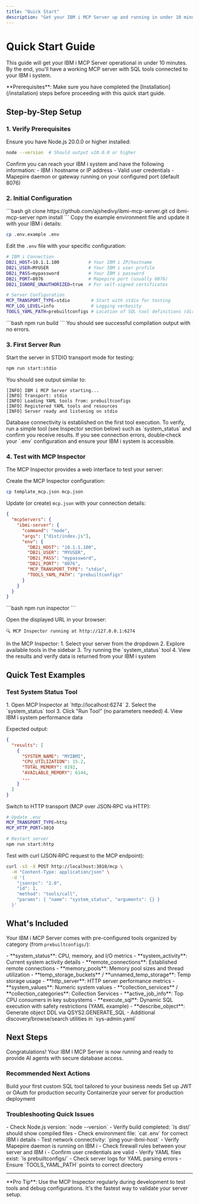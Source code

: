 ```yaml
---
title: "Quick Start"
description: "Get your IBM i MCP Server up and running in under 10 minutes with this step-by-step guide."
---
```


# Quick Start Guide

This guide will get your IBM i MCP Server operational in under 10 minutes. By the end, you'll have a working MCP server with SQL tools connected to your IBM i system.

<Note>
**Prerequisites**: Make sure you have completed the [Installation](/installation) steps before proceeding with this quick start guide.
</Note>

## Step-by-Step Setup

### 1. Verify Prerequisites

<Steps>
<Step title="Check Node.js Version">
  Ensure you have Node.js 20.0.0 or higher installed:
  
  ```bash
  node --version  # Should output v20.0.0 or higher
  ```
</Step>

<Step title="Verify IBM i Access">
  Confirm you can reach your IBM i system and have the following information:
  - IBM i hostname or IP address
  - Valid user credentials
  - Mapepire daemon or gateway running on your configured port (default 8076)
</Step>
</Steps>

### 2. Initial Configuration

<Steps>
<Step title="Clone and Install">
  ```bash
  git clone https://github.com/ajshedivy/ibmi-mcp-server.git
  cd ibmi-mcp-server
  npm install
  ```
</Step>

<Step title="Configure Environment">
  Copy the example environment file and update it with your IBM i details:
  
  ```bash
  cp .env.example .env
  ```
  
  Edit the `.env` file with your specific configuration:
  
  ```bash
  # IBM i Connection
  DB2i_HOST=10.1.1.100           # Your IBM i IP/hostname
  DB2i_USER=MYUSER               # Your IBM i user profile
  DB2i_PASS=mypassword           # Your IBM i password
  DB2i_PORT=8076                 # Mapepire port (usually 8076)
  DB2i_IGNORE_UNAUTHORIZED=true  # For self-signed certificates
  
  # Server Configuration
  MCP_TRANSPORT_TYPE=stdio        # Start with stdio for testing
  MCP_LOG_LEVEL=info              # Logging verbosity
  TOOLS_YAML_PATH=prebuiltconfigs # Location of SQL tool definitions (dir or file)
  ```
</Step>

<Step title="Build the Project">
  ```bash
  npm run build
  ```
  
  <Check>
  You should see successful compilation output with no errors.
  </Check>
</Step>
</Steps>

### 3. First Server Run

<Steps>
<Step title="Start in STDIO Mode">
  Start the server in STDIO transport mode for testing:
  
  ```bash
  npm run start:stdio
  ```
  
  You should see output similar to:
  
  ```
  [INFO] IBM i MCP Server starting...
  [INFO] Transport: stdio
  [INFO] Loading YAML tools from: prebuiltconfigs
  [INFO] Registered YAML tools and resources
  [INFO] Server ready and listening on stdio
  ```
</Step>

<Step title="Verify Connectivity">
  Database connectivity is established on the first tool execution. To verify, run a simple tool (see Inspector section below) such as `system_status` and confirm you receive results. If you see connection errors, double‑check your `.env` configuration and ensure your IBM i system is accessible.
</Step>
</Steps>

### 4. Test with MCP Inspector

The MCP Inspector provides a web interface to test your server:

<Steps>
<Step title="Configure Inspector">
  Create the MCP Inspector configuration:
  
  ```bash
  cp template_mcp.json mcp.json
  ```
  
Update (or create) `mcp.json` with your connection details:
  
  ```json
  {
    "mcpServers": {
      "ibmi-server": {
        "command": "node",
        "args": ["dist/index.js"],
        "env": {
          "DB2i_HOST": "10.1.1.100",
          "DB2i_USER": "MYUSER", 
          "DB2i_PASS": "mypassword",
          "DB2i_PORT": "8076",
          "MCP_TRANSPORT_TYPE": "stdio",
          "TOOLS_YAML_PATH": "prebuiltconfigs"
        }
      }
    }
  }
  ```
</Step>

<Step title="Start Inspector">
  ```bash
  npm run inspector
  ```
  
  Open the displayed URL in your browser:
  ```
  🔍 MCP Inspector running at http://127.0.0.1:6274
  ```
</Step>

<Step title="Test Tools">
  In the MCP Inspector:
  1. Select your server from the dropdown
  2. Explore available tools in the sidebar
  3. Try running the `system_status` tool
  4. View the results and verify data is returned from your IBM i system
</Step>
</Steps>

## Quick Test Examples

### Test System Status Tool

<Tabs>
<Tab title="MCP Inspector">
1. Open MCP Inspector at `http://localhost:6274`
2. Select the `system_status` tool
3. Click "Run Tool" (no parameters needed)
4. View IBM i system performance data

Expected output:
```json
{
  "results": [
    {
      "SYSTEM_NAME": "MYIBMI",
      "CPU_UTILIZATION": 15.2,
      "TOTAL_MEMORY": 8192,
      "AVAILABLE_MEMORY": 6144,
      ...
    }
  ]
}
```
</Tab>

<Tab title="HTTP Mode">
Switch to HTTP transport (MCP over JSON‑RPC via HTTP):

```bash
# Update .env
MCP_TRANSPORT_TYPE=http
MCP_HTTP_PORT=3010

# Restart server
npm run start:http
```

Test with curl (JSON‑RPC request to the MCP endpoint):
```bash
curl -sS -X POST http://localhost:3010/mcp \
  -H "Content-Type: application/json" \
  -d '{
    "jsonrpc": "2.0",
    "id": 1,
    "method": "tools/call",
    "params": { "name": "system_status", "arguments": {} }
  }'
```
</Tab>
</Tabs>

## What's Included

Your IBM i MCP Server comes with pre-configured tools organized by category (from `prebuiltconfigs/`):

<CardGroup cols={2}>
  <Card title="System Monitoring" icon="chart-line">
    - **system_status**: CPU, memory, and I/O metrics
    - **system_activity**: Current system activity details
    - **remote_connections**: Established remote connections
    - **memory_pools**: Memory pool sizes and thread utilization
    - **temp_storage_buckets** / **unnamed_temp_storage**: Temp storage usage
    - **http_server**: HTTP server performance metrics
    - **system_values**: Numeric system values
    - **collection_services** / **collection_categories**: Collection Services
    - **active_job_info**: Top CPU consumers in key subsystems
  </Card>
  
  <Card title="Database Operations" icon="database">
    - **execute_sql**: Dynamic SQL execution with safety restrictions (YAML example)
    - **describe_object**: Generate object DDL via QSYS2.GENERATE_SQL
    - Additional discovery/browse/search utilities in `sys-admin.yaml`
  </Card>
</CardGroup>

## Next Steps

<Check>
Congratulations! Your IBM i MCP Server is now running and ready to provide AI agents with secure database access.
</Check>

### Recommended Next Actions

<CardGroup cols={3}>
  <Card title="Create Custom Tools" icon="hammer" href="/examples/first-tool">
    Build your first custom SQL tool tailored to your business needs
  </Card>
  
  <Card title="Configure Authentication" icon="lock" href="/advanced/authentication/overview">
    Set up JWT or OAuth for production security
  </Card>
  
  <Card title="Deploy with Docker" icon="docker" href="/advanced/deployment/docker">
    Containerize your server for production deployment
  </Card>
</CardGroup>

### Troubleshooting Quick Issues

<AccordionGroup>
<Accordion title="Server won't start">
- Check Node.js version: `node --version`
- Verify build completed: `ls dist/` should show compiled files
- Check environment file: `cat .env` for correct IBM i details
</Accordion>

<Accordion title="Can't connect to IBM i">
- Test network connectivity: `ping your-ibmi-host`
- Verify Mapepire daemon is running on IBM i
- Check firewall rules between your server and IBM i
- Confirm user credentials are valid
</Accordion>

<Accordion title="No tools showing in Inspector">
- Verify YAML files exist: `ls prebuiltconfigs/`
- Check server logs for YAML parsing errors
- Ensure `TOOLS_YAML_PATH` points to correct directory
</Accordion>
</AccordionGroup>

---

<Info>
**Pro Tip**: Use the MCP Inspector regularly during development to test tools and debug configurations. It's the fastest way to validate your server setup.
</Info>
